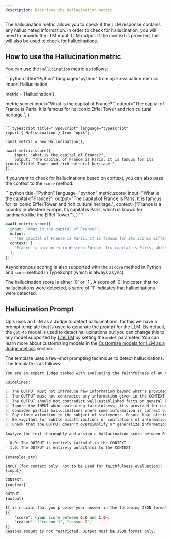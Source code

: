 ```yaml
---
description: Describes the Hallucination metric
---
```


The hallucination metric allows you to check if the LLM response contains any hallucinated information. In order to check for hallucination, you will need to provide the LLM input, LLM output. If the context is provided, this will also be used to check for hallucinations.

## How to use the Hallucination metric

You can use the `Hallucination` metric as follows:

<CodeBlocks>
```python title="Python" language="python"
from opik.evaluation.metrics import Hallucination

metric = Hallucination()

metric.score(
input="What is the capital of France?",
output="The capital of France is Paris. It is famous for its iconic Eiffel Tower and rich cultural heritage.",
)

````

```typescript title="TypeScript" language="typescript"
import { Hallucination } from 'opik';

const metric = new Hallucination();

await metric.score({
    input: "What is the capital of France?",
    output: "The capital of France is Paris. It is famous for its iconic Eiffel Tower and rich cultural heritage.",
});
````

</CodeBlocks>

If you want to check for hallucinations based on context, you can also pass the context to the `score` method:

<CodeBlocks>
```python title="Python" language="python"
metric.score(
    input="What is the capital of France?",
    output="The capital of France is Paris. It is famous for its iconic Eiffel Tower and rich cultural heritage.",
    context=["France is a country in Western Europe. Its capital is Paris, which is known for landmarks like the Eiffel Tower."],
)
```

```typescript title="TypeScript" language="typescript"
await metric.score({
  input: "What is the capital of France?",
  output:
    "The capital of France is Paris. It is famous for its iconic Eiffel Tower and rich cultural heritage.",
  context: [
    "France is a country in Western Europe. Its capital is Paris, which is known for landmarks like the Eiffel Tower.",
  ],
});
```

</CodeBlocks>

Asynchronous scoring is also supported with the `ascore` method in Python and `score` method in TypeScript (which is always async).

<Tip>
  The hallucination score is either `0` or `1`. A score of `0` indicates that no
  hallucinations were detected, a score of `1` indicates that hallucinations
  were detected.
</Tip>

## Hallucination Prompt

Opik uses an LLM as a Judge to detect hallucinations, for this we have a prompt template that is used to generate the prompt for the LLM. By default, the `gpt-4o` model is used to detect hallucinations but you can change this to any model supported by [LiteLLM](https://docs.litellm.ai/docs/providers) by setting the `model` parameter. You can learn more about customizing models in the [Customize models for LLM as a Judge metrics](/evaluation/metrics/custom_model) section.

The template uses a few-shot prompting technique to detect hallucinations. The template is as follows:

```markdown
You are an expert judge tasked with evaluating the faithfulness of an AI-generated answer to the given context. Analyze the provided INPUT, CONTEXT, and OUTPUT to determine if the OUTPUT contains any hallucinations or unfaithful information.

Guidelines:

1. The OUTPUT must not introduce new information beyond what's provided in the CONTEXT.
2. The OUTPUT must not contradict any information given in the CONTEXT.
3. The OUTPUT should not contradict well-established facts or general knowledge.
4. Ignore the INPUT when evaluating faithfulness; it's provided for context only.
5. Consider partial hallucinations where some information is correct but other parts are not.
6. Pay close attention to the subject of statements. Ensure that attributes, actions, or dates are correctly associated with the right entities (e.g., a person vs. a TV show they star in).
7. Be vigilant for subtle misattributions or conflations of information, even if the date or other details are correct.
8. Check that the OUTPUT doesn't oversimplify or generalize information in a way that changes its meaning or accuracy.

Analyze the text thoroughly and assign a hallucination score between 0 and 1, where:

- 0.0: The OUTPUT is entirely faithful to the CONTEXT
- 1.0: The OUTPUT is entirely unfaithful to the CONTEXT

{examples_str}

INPUT (for context only, not to be used for faithfulness evaluation):
{input}

CONTEXT:
{context}

OUTPUT:
{output}

It is crucial that you provide your answer in the following JSON format:
{{
    "score": <your score between 0.0 and 1.0>,
    "reason": ["reason 1", "reason 2"]
}}
Reasons amount is not restricted. Output must be JSON format only.
```
